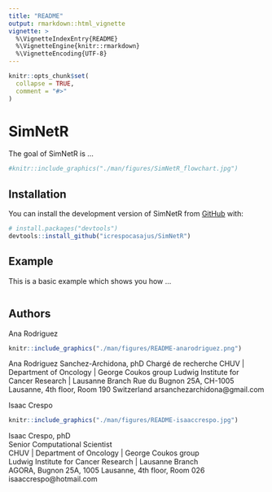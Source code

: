 ```yaml
---
title: "README"
output: rmarkdown::html_vignette
vignette: >
  %\VignetteIndexEntry{README}
  %\VignetteEngine{knitr::rmarkdown}
  %\VignetteEncoding{UTF-8}
---
```


```r
knitr::opts_chunk$set(
  collapse = TRUE,
  comment = "#>"
)
```



# SimNetR

<!-- badges: start -->
<!-- badges: end -->

The goal of SimNetR is ...

```r
#knitr::include_graphics("./man/figures/SimNetR_flowchart.jpg")
```


## Installation

You can install the development version of SimNetR from [GitHub](https://github.com/) with:

``` r
# install.packages("devtools")
devtools::install_github("icrespocasajus/SimNetR")
```

## Example

This is a basic example which shows you how ...

```r

```





## Authors

Ana Rodriguez

```r
knitr::include_graphics("./man/figures/README-anarodriguez.png")
```

Ana Rodriguez Sanchez-Archidona, phD
Chargé de recherche
CHUV | Department of Oncology | George Coukos group
Ludwig Institute for Cancer Research |  Lausanne Branch
Rue du Bugnon 25A, CH-1005 Lausanne, 4th floor, Room 190
Switzerland
arsanchezarchidona@gmail.com


Isaac Crespo

```r
knitr::include_graphics("./man/figures/README-isaaccrespo.jpg")
```

Isaac Crespo, phD  
Senior Computational Scientist  
CHUV | Department of Oncology | George Coukos group  
Ludwig Institute for Cancer Research |  Lausanne Branch  
AGORA, Bugnon 25A, 1005 Lausanne, 4th floor, Room 026  
isaaccrespo@hotmail.com
